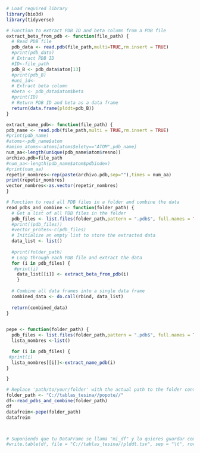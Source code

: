 

```{r}
# Load required library
library(bio3d)
library(tidyverse)
```
```{r}
# Function to extract PDB ID and beta column from a PDB file
extract_beta_from_pdb <- function(file_path) {
  # Read PDB file
  pdb_data <- read.pdb(file_path,multi=TRUE,rm.insert = TRUE)
  #print(pdb_data)
  # Extract PDB ID
  #ID<-file_path
  pdb_B <- pdb_data$atom[13]
  #print(pdb_B)
  #uni_id<-
  # Extract beta column
  #beta <- pdb_data$atom$beta
  #print(ID)
  # Return PDB ID and beta as a data frame
  return(data.frame(plddt=pdb_B))
}
```

```{r}
extract_name_pdb<- function(file_path) {
pdb_name <- read.pdb(file_path,multi = TRUE,rm.insert = TRUE)
#print(pdb_name)
#atoms<-pdb_name$atom
#amino_atoms<-atoms[atoms$elety=="ATOM",pdb_name]
num_aa<-length(unique(pdb_name$atom$resno))
archivo.pdb=file_path
#num_aa<-length(pdb_name$atom$pdbindex)
#print(num_aa)
repetir_nombres<-rep(paste(archivo.pdb,sep=""),times = num_aa)
print(repetir_nombres)
vector_nombres<-as.vector(repetir_nombres)
}

```

```{r}
# Function to read all PDB files in a folder and combine the data
read_pdbs_and_combine <- function(folder_path) {
  # Get a list of all PDB files in the folder
  pdb_files <- list.files(folder_path,pattern = ".pdb$", full.names = TRUE)
  #print((pdb_files))
  #vector_protes<-c(pdb_files)
  # Initialize an empty list to store the extracted data
  data_list <- list()
 
  #print(folder_path)
  # Loop through each PDB file and extract the data
  for (i in pdb_files) {
   #print(i)
    data_list[[i]] <- extract_beta_from_pdb(i)
    }
  
  # Combine all data frames into a single data frame
  combined_data <- do.call(rbind, data_list)
  
  return(combined_data)
}
  
```
```{r}
pepe <- function(folder_path) {
  pdb_files <- list.files(folder_path,pattern = ".pdb$", full.names = TRUE)
  lista_nombres <-list()

  for (i in pdb_files) {
 #print(i)
  lista_nombres[[i]]<-extract_name_pdb(i)
}

}
```

```{r}
# Replace 'path/to/your/folder' with the actual path to the folder containing your PDB files
folder_path <- "C://tablas_tesina//popote//"
df<-read_pdbs_and_combine(folder_path)
df
datafreim<-pepe(folder_path)
datafreim



# Suponiendo que tu DataFrame se llama "mi_df" y lo quieres guardar como "datos.tsv"
#write.table(df, file = "C://tablas_tesina//plddt.tsv", sep = "\t", row.names = FALSE)
```


